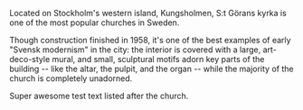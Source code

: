 
<Title>S:t Görans kyrka</Title>

<BlockProvider>

<ArenaBlock blockId={29846020} />

Located on Stockholm's western island, Kungsholmen, 
S:t Görans kyrka is one of the most popular churches in Sweden.

<ArenaBlock blockId={29846620} />

Though construction finished in 1958, it's one of the best examples of early "Svensk modernism" in the city: 
the interior is covered with a large, art-deco-style mural, and small, sculptural motifs adorn key parts of the building 
-- like the altar, the pulpit, and the organ -- while the majority of the church is completely unadorned.

<div style={{"display": "flex", 'justify-content': 'space-between', gap: '10px' }}>
<ArenaBlock blockId={29846071} />
<ArenaBlock blockId={29846110} />
<ArenaBlock blockId={29846072} />
</div>

Super awesome test text listed after the church.

</BlockProvider>